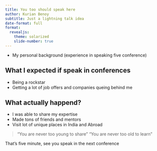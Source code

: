 ```yaml
---
title: You too should speak here
author: Kurian Benoy
subtitle: Just a lightning talk idea
date-format: full
format:
  revealjs:
    theme: solarized
    slide-number: true
---
```



- My personal background (experience in speaking five conference)

## What I expected if speak in conferences

- Being a rockstar
- Getting a lot of job offers and companies queing behind me

## What actually happend?

- I was able to share my expertise
- Made tons of friends and mentors
- Visit lot of unique places in India and Abroad

> "You are never too young to share"
> "You are never too old to learn"

That's five minute, see you speak in the next conference
